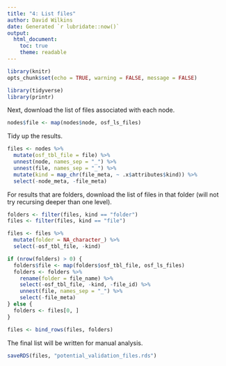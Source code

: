 ```yaml
---
title: "4: List files"
author: David Wilkins
date: Generated `r lubridate::now()`
output:
  html_document:
    toc: true
    theme: readable
---
```


```r
library(knitr)
opts_chunk$set(echo = TRUE, warning = FALSE, message = FALSE)
```

```r
library(tidyverse)
library(printr)
```


Next, download the list of files associated with each node.

```r
nodes$file <- map(nodes$node, osf_ls_files)
```

Tidy up the results.

```r
files <- nodes %>%
  mutate(osf_tbl_file = file) %>%
  unnest(node, names_sep = "_") %>%
  unnest(file, names_sep = "_") %>%
  mutate(kind = map_chr(file_meta, ~ .x$attributes$kind)) %>%
  select(-node_meta, -file_meta)
```

For results that are folders, download the list of files in that folder (will not try recursing deeper than one level).

```r
folders <- filter(files, kind == "folder")
files <- filter(files, kind == "file")

files <- files %>%
  mutate(folder = NA_character_) %>%
  select(-osf_tbl_file, -kind)

if (nrow(folders) > 0) {
  folders$file <- map(folders$osf_tbl_file, osf_ls_files)
  folders <- folders %>%
    rename(folder = file_name) %>%
    select(-osf_tbl_file, -kind, -file_id) %>%
    unnest(file, names_sep = "_") %>%
    select(-file_meta)
} else {
  folders <- files[0, ]
}

files <- bind_rows(files, folders)
```

The final list will be written for manual analysis.

```r
saveRDS(files, "potential_validation_files.rds")
```
